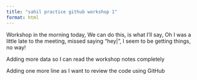 ```yaml
---
title: "sahil practice github workshop 1"
format: html
---
```


Workshop in the morning today,
We can do this, is what I'll say,
Oh I was a little late to the meeting, missed saying "hey|",
I seem to be getting things, no way!

Adding more data so I can read the workshop notes completely

Adding one more line as I want to review the code using GitHub